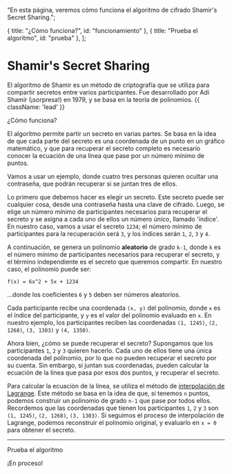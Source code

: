 
  "En esta página, veremos cómo funciona el algoritmo de cifrado Shamir's Secret Sharing.";

  { title: "¿Cómo funciona?", id: "funcionamiento" },
  { title: "Prueba el algoritmo", id: "prueba" },
];

# Shamir's Secret Sharing

El algoritmo de Shamir es un método de criptografía que se utiliza para compartir secretos
entre varios participantes. Fue desarrollado por Adi Shamir (¡sorpresa!) en 1979, y se
basa en la teoría de polinomios. {{ className: 'lead' }}

<Heading level={2} id="funcionamiento">
  ¿Cómo funciona?
</Heading>

El algoritmo permite partir un secreto en varias partes. Se basa en la idea de que cada
parte del secreto es una coordenada de un punto en un gráfico matemático, y que para
recuperar el secreto completo es necesario conocer la ecuación de una línea que pase por
un número mínimo de puntos.

Vamos a usar un ejemplo, donde cuatro tres personas quieren ocultar una contraseña, que
podrán recuperar si se juntan tres de ellos.

Lo primero que debemos hacer es elegir un secreto. Este secreto puede ser cualquier cosa,
desde una contraseña hasta una clave de cifrado. Luego, se elige un número mínimo de
participantes necesarios para recuperar el secreto y se asigna a cada uno de ellos un
número único, llamado 'índice'. En nuestro caso, vamos a usar el secreto `1234`; el número
mínimo de participantes para la recuperación será `3`, y los índices serán `1`, `2`, `3` y
`4`.

<SssExampleImages index={0} />

A continuación, se genera un polinomio **aleatorio** de grado `k-1`, donde `k` es el número
mínimo de participantes necesarios para recuperar el secreto, y el término independiente es
el secreto que queremos compartir. En nuestro caso, el polinomio puede ser:

`f(x) = 6x^2 + 5x + 1234`

...donde los coeficientes `6` y `5` deben ser números aleatorios.

Cada participante recibe una coordenada `(x, y)` del polinomio, donde `x` es el índice del
participante, y `y` es el valor del polinomio evaluado en `x`. En nuestro ejemplo, los
participantes reciben las coordenadas `(1, 1245)`, `(2, 1268)`, `(3, 1303)` y `(4, 1350)`.

<SssExampleImages index={1} />

Ahora bien, ¿cómo se puede recuperar el secreto? Supongamos que los participantes `1`, `2`
y `3` quieren hacerlo. Cada uno de ellos tiene una única coordenada del polinomio, por lo
que no pueden recuperar el secreto por su cuenta. Sin embargo, si juntan sus coordenadas,
pueden calcular la ecuación de la línea que pasa por esos dos puntos, y recuperar el secreto.

Para calcular la ecuación de la línea, se utiliza el método de [interpolación de Lagrange](https://es.wikipedia.org/wiki/Interpolaci%C3%B3n_polin%C3%B3mica_de_Lagrange). Este
método se basa en la idea de que, si tenemos `n` puntos, podemos construir un polinomio de
grado `n-1` que pase por todos ellos. Recordemos que las coordenadas que tienen los
participantes `1`, `2` y `3` son `(1, 1245)`, `(2, 1268)`, `(3, 1303)`. Si seguimos el
proceso de interpolación de Lagrange, podemos reconstruir el polinomio original, y
evaluarlo en `x = 0` para obtener el secreto.

---

<Heading level={2} id="prueba">
  Prueba el algoritmo
</Heading>

¡En proceso!
